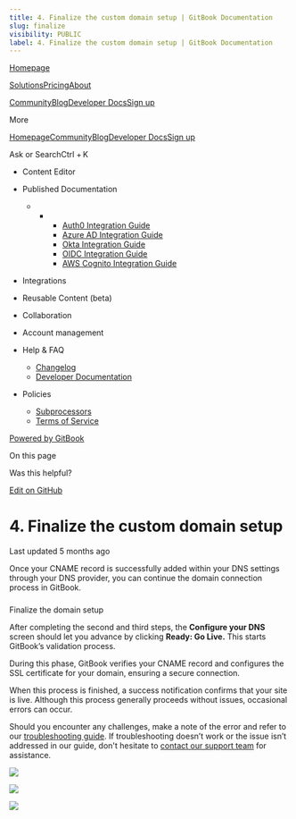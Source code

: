 ```yaml
---
title: 4. Finalize the custom domain setup | GitBook Documentation
slug: finalize
visibility: PUBLIC
label: 4. Finalize the custom domain setup | GitBook Documentation
---
```

[Homepage](https://www.gitbook.com/)

[Solutions](https://www.gitbook.com/solutions/public-docs)[Pricing](https://www.gitbook.com/pricing)[About](https://www.gitbook.com/about)

[Community](https://github.com/GitbookIO/community)[Blog](https://www.gitbook.com/blog)[Developer Docs](https://developer.gitbook.com/)[Sign up](https://gitbook.com/join)

More

[Homepage](https://www.gitbook.com/)[Community](https://github.com/GitbookIO/community)[Blog](https://www.gitbook.com/blog)[Developer Docs](https://developer.gitbook.com/)[Sign up](https://gitbook.com/join)

Ask or SearchCtrl + K

*   Content Editor
    
*   Published Documentation
    
    *   *   *   [Auth0 Integration Guide](https://developer.gitbook.com/visitor-authentication/guides/integrations/how-to-use-auth0-integration-for-visitor-authentication)
            *   [Azure AD Integration Guide](https://developer.gitbook.com/visitor-authentication/guides/integrations/how-to-use-azure-ad-integration-for-visitor-authentication)
            *   [Okta Integration Guide](https://developer.gitbook.com/visitor-authentication/guides/integrations/how-to-use-okta-integration-for-visitor-authentication)
            *   [OIDC Integration Guide](https://developer.gitbook.com/visitor-authentication/guides/integrations/how-to-use-the-oidc-integration-for-visitor-authentication)
            *   [AWS Cognito Integration Guide](https://developer.gitbook.com/visitor-authentication/guides/integrations/how-to-use-the-aws-cognito-integration-for-visitor-authentication)
            
        
    
*   Integrations
    
*   Reusable Content (beta)
    
*   Collaboration
    
*   Account management
    
*   Help & FAQ
    
    *   [Changelog](https://changelog.gitbook.com/)
    *   [Developer Documentation](https://developer.gitbook.com/)
*   Policies
    
    *   [Subprocessors](https://policies.gitbook.com/security/subprocessors)
    *   [Terms of Service](https://policies.gitbook.com/terms)

[Powered by GitBook](https://www.gitbook.com/?utm_source=content&utm_medium=trademark&utm_campaign=NkEGS7hzeqa35sMXQZ4X)

On this page

Was this helpful?

[Edit on GitHub](https://github.com/GitbookIO/public-docs/blob/main/published-documentation/custom-domain/finalize.md)

4\. Finalize the custom domain setup
====================================

Last updated 5 months ago

Once your CNAME record is successfully added within your DNS settings through your DNS provider, you can continue the domain connection process in GitBook.

### 

[](#finalize-the-domain-setup)

Finalize the domain setup

After completing the second and third steps, the **Configure your DNS** screen should let you advance by clicking **Ready: Go Live.** This starts GitBook’s validation process.

During this phase, GitBook verifies your CNAME record and configures the SSL certificate for your domain, ensuring a secure connection.

When this process is finished, a success notification confirms that your site is live. Although this process generally proceeds without issues, occasional errors can occur.

Should you encounter any challenges, make a note of the error and refer to our [troubleshooting guide](https://docs.gitbook.com/published-documentation/custom-domain/troubleshooting). If troubleshooting doesn’t work or the issue isn’t addressed in our guide, don't hesitate to [contact our support team](https://www.gitbook.com/contact) for assistance.

![](https://docs.gitbook.com/~gitbook/image?url=https%3A%2F%2F1050631731-files.gitbook.io%2F%7E%2Ffiles%2Fv0%2Fb%2Fgitbook-x-prod.appspot.com%2Fo%2Fspaces%252FNkEGS7hzeqa35sMXQZ4X%252Fuploads%252FwPTPA0bqRJwvzRB14PXe%252Fready-go-live.png%3Falt%3Dmedia%26token%3Dce1048f1-71c0-416f-ae7a-203b306a2b97&width=768&dpr=4&quality=100&sign=54b39ba9&sv=1)

![](https://docs.gitbook.com/~gitbook/image?url=https%3A%2F%2F1050631731-files.gitbook.io%2F%7E%2Ffiles%2Fv0%2Fb%2Fgitbook-x-prod.appspot.com%2Fo%2Fspaces%252FNkEGS7hzeqa35sMXQZ4X%252Fuploads%252FGxRjaMUntRZLjlVMIz8O%252Fsetting%2520up%2520your%2520custom%2520domain.png%3Falt%3Dmedia%26token%3D57b1ab14-dd69-44a1-ac1a-0d6f6b32c342&width=768&dpr=4&quality=100&sign=ff12e482&sv=1)

![](https://docs.gitbook.com/~gitbook/image?url=https%3A%2F%2F1050631731-files.gitbook.io%2F%7E%2Ffiles%2Fv0%2Fb%2Fgitbook-x-prod.appspot.com%2Fo%2Fspaces%252FNkEGS7hzeqa35sMXQZ4X%252Fuploads%252Fma4P6mgKxZxKwfklLB3C%252Fnow-live-notification.png%3Falt%3Dmedia%26token%3D8f852d3e-b20e-41a4-b68b-153878825feb&width=768&dpr=4&quality=100&sign=fefec356&sv=1)
